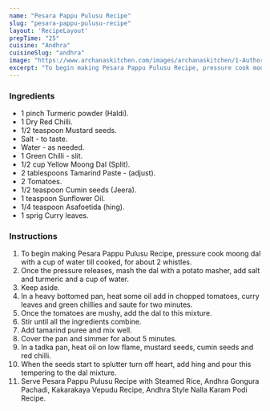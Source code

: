 ---
name: "Pesara Pappu Pulusu Recipe"
slug: "pesara-pappu-pulusu-recipe"
layout: 'RecipeLayout'
prepTime: "25"
cuisine: "Andhra"
cuisineSlug: "andhra"
image: "https://www.archanaskitchen.com/images/archanaskitchen/1-Author/anu.mallajosyula-gmail.com/Pesarapappu_Pulusu_Recipe_edited.jpg"
excerpt: "To begin making Pesara Pappu Pulusu Recipe, pressure cook moong dal with a cup of water till cooked, for about 2 whistles"
---

### Ingredients

- 1 pinch Turmeric powder (Haldi).
- 1 Dry Red Chilli.
- 1/2 teaspoon Mustard seeds.
- Salt - to taste.
- Water - as needed.
- 1 Green Chilli - slit.
- 1/2 cup Yellow Moong Dal (Split).
- 2 tablespoons Tamarind Paste - (adjust).
- 2 Tomatoes.
- 1/2 teaspoon Cumin seeds (Jeera).
- 1 teaspoon Sunflower Oil.
- 1/4 teaspoon Asafoetida (hing).
- 1 sprig Curry leaves.

### Instructions

1. To begin making Pesara Pappu Pulusu Recipe, pressure cook moong dal with a cup of water till cooked, for about 2 whistles.
1. Once the pressure releases, mash the dal with a potato masher, add salt and turmeric and a cup of water.
1. Keep aside.
1. In a heavy bottomed pan, heat some oil add in chopped tomatoes, curry leaves and green chillies and saute for two minutes.
1. Once the tomatoes are mushy, add the dal to this mixture.
1. Stir until all the ingredients combine.
1. Add tamarind puree and mix well.
1. Cover the pan and simmer for about 5 minutes.
1. In a tadka pan, heat oil on low flame, mustard seeds, cumin seeds and red chilli.
1. When the seeds start to splutter turn off heart, add hing and pour this tempering to the dal mixture.
1. Serve Pesara Pappu Pulusu Recipe with Steamed Rice, Andhra Gongura Pachadi, Kakarakaya Vepudu Recipe, Andhra Style Nalla Karam Podi Recipe.
